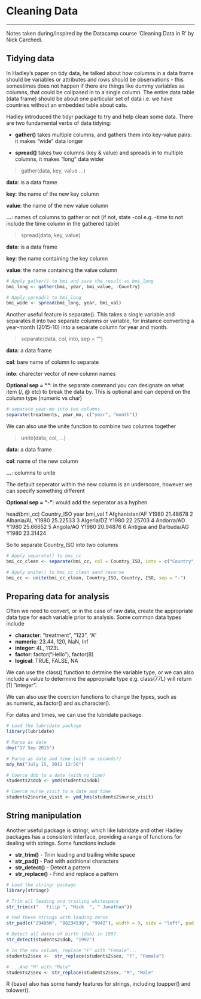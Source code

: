 # Cleaning Data
***
Notes taken during/inspired by the Datacamp course 'Cleaning Data in R' by Nick Carchedi.

## Tidying data

In Hadley's paper on tidy data, he talked about how columns in a data frame should be variables or attributes and rows should be observations - this somestimes does not happen if there are things like dummy variables as columns, that could be collpased in to a single column.  The entire data table (data frame) should be about one particular set of data i.e. we have countries without an embedded table about cats.  

Hadley introduced the tidyr package to try and help clean some data.  There are two fundamental verbs of data tidying:

* **gather()** takes multiple columns, and gathers them into key-value pairs: it makes “wide” data longer

* **spread()** takes two columns (key & value) and spreads in to multiple columns, it makes “long” data wider

> gather(data, key, value ...)

**data**: is a data frame

**key**: the name of the new key column

**value**: the name of the new value column

**...**: names of columns to gather or not (if not, state -col e.g. -time to not include the time column in the gathered table)


> spread(data, key, value)

**data**: is a data frame

**key**: the name containing the key column

**value**: the name containing the value column

```r

# Apply gather() to bmi and save the result as bmi_long
bmi_long <- gather(bmi, year, bmi_value, -Country)

# Apply spread() to bmi_long
bmi_wide <- spread(bmi_long, year, bmi_val)

```

Another useful feature is separate().  This takes a single variable and separates it into two separate columns or variable, for instance converting a year-month (2015-10) into a separate column for year and month.

> separate(data, col, into, sep = "")

**data**: a data frame

**col**: bare name of column to separate

**into**: charecter vector of new column names

**Optional sep = ""**: in the separate command you can designate on what item (/, @ etc) to break the data by.  This is optional and can depend on the column type (numeric vs char)

```r

# separate year-mo into two columns
separate(treatments, year_mo, c("year", "month"))

```

We can also use the unite function to combine two columns together

> unite(data, col, ...)

**data**: a data frame

**col**: name of the new column

**...**: columns to unite

The default seperator within the new column is an underscore, however we can specify something different

**Optional sep = "-"**: would add the seperator as a hyphen

head(bmi_cc)
             Country_ISO  year  bmi_val
1         Afghanistan/AF Y1980 21.48678
2             Albania/AL Y1980 25.22533
3             Algeria/DZ Y1980 22.25703
4             Andorra/AD Y1980 25.66652
5              Angola/AO Y1980 20.94876
6 Antigua and Barbuda/AG Y1980 23.31424

So to separate Country_ISO into two columns

```r

# Apply separate() to bmi_cc
bmi_cc_clean <- separate(bmi_cc, col = Country_ISO, into = c("Country", "ISO"), sep = "/")

# Apply unite() to bmi_cc_clean aand reverse
bmi_cc <- unite(bmi_cc_clean, Country_ISO, Country, ISO, sep = "-")

```

## Preparing data for analysis

Often we need to convert, or in the case of raw data, create the appropriate data type for each variable prior to analysis.  Some common data types include

* **character**: "treatment", "123", "A"
* **numeric**: 23.44, 120, NaN, Inf
* **integer**: 4L, 1123L
* **factor**: factor("Hello"), factor(8)
* **logical**: TRUE, FALSE, NA

We can use the class() function to detmine the variable type, or we can also include a value to determine the appropriate type e.g. class(77L) will return [1] "integer".  

We can also use the coercion functions to change the types, such as as.numeric, as.factor() and as.character().

For dates and times, we can use the lubridate package.

```r
# Load the lubridate package
library(lubridate)

# Parse as date
dmy("17 Sep 2015")

# Parse as date and time (with no seconds!)
mdy_hm("July 15, 2012 12:56")

# Coerce dob to a date (with no time)
students2$dob <- ymd(students2$dob)

# Coerce nurse_visit to a date and time
students2$nurse_visit <- ymd_hms(students2$nurse_visit)
```

## String manipulation

Another useful package is stringr, which like lubridate and other Hadley packages has a consistent interface, providing a range of functions for dealing with strings.  Some functions include

* **str_trim()** - Trim leading and trailing white space
* **str_pad()** - Pad with additional characters
* **str_detect()** - Detect a pattern
* **str_replace()** - Find and replace a pattern

```r
# Load the stringr package
library(stringr)

# Trim all leading and trailing whitespace
str_trim(c("   Filip ", "Nick  ", " Jonathan"))

# Pad these strings with leading zeros
str_pad(c("23485W", "8823453Q", "994Z"), width = 9, side = "left", pad = 0)

# Detect all dates of birth (dob) in 1997
str_detect(students2$dob, "1997")

# In the sex column, replace "F" with "Female"...
students2$sex <-  str_replace(students2$sex, "F", "Female")

# ...And "M" with "Male"
students2$sex <- str_replace(students2$sex, "M", "Male"
```

R {base} also has some handy features for strings, including toupper() and tolower().


